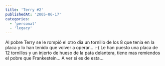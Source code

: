 ```yaml
---
title: 'Terry #2'
publishedAt: '2005-06-17'
categories:
  - 'personal'
  - 'legacy'
---
```


Al pobre Terry se le rompió el otro día un tornillo de los 8 que tenia en la placa y lo han tenido que volver a operar... :-( Le han puesto una placa de 12 tornillos y un injerto de hueso de la pata delantera, tiene mas remiendos el pobre que Frankestein... A ver si es de esta...
